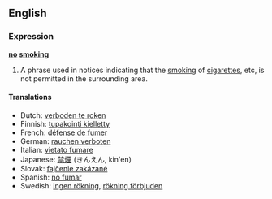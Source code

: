 ==English==
===Expression===
'''[[no]] [[smoke|smoking]]'''

#A phrase used in notices indicating that the [[smoke|smoking]] of [[cigarette]]s, etc, is not permitted in the surrounding area.
<!-- This is a possible reason for the notice, but not a definition of the phrase.
#[[Warning]] given that an area contains [[inflammable]] or [[explosive]] materials such as [[gasoline]] or [[dynamite]] and that posessing lit [[cigarettes]] or other burning items may cause fire or explosion.
-->

==== Translations ====
*Dutch: [[verboden te roken]]
*Finnish: [[tupakointi kielletty]]
*French: [[défense de fumer]]
*German: [[rauchen verboten]]
*Italian: [[vietato fumare]]
*Japanese: [[禁煙]] (きんえん, kin'en)
*Slovak: [[fajčenie zakázané]]
*Spanish: [[no fumar]]
*Swedish: [[ingen rökning]], [[rökning förbjuden]]
